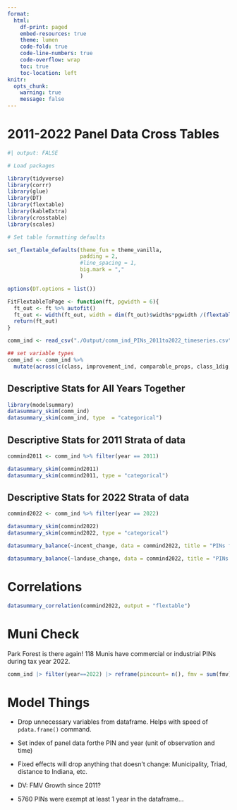 ```yaml
---
format: 
  html:
    df-print: paged
    embed-resources: true
    theme: lumen
    code-fold: true
    code-line-numbers: true
    code-overflow: wrap
    toc: true
    toc-location: left
knitr: 
  opts_chunk:
    warning: true
    message: false
---
```


# 2011-2022 Panel Data Cross Tables

```r
#| output: FALSE

# Load packages

library(tidyverse)
library(corrr)
library(glue)
library(DT)
library(flextable)
library(kableExtra)
library(crosstable)
library(scales)

# Set table formatting defaults

set_flextable_defaults(theme_fun = theme_vanilla, 
                       padding = 2,
                       #line_spacing = 1,
                       big.mark = ","
                       )

options(DT.options = list())

FitFlextableToPage <- function(ft, pgwidth = 6){
  ft_out <- ft %>% autofit()
  ft_out <- width(ft_out, width = dim(ft_out)$widths*pgwidth /(flextable_dim(ft_out)$widths))
  return(ft_out)
}

comm_ind <- read_csv("./Output/comm_ind_PINs_2011to2022_timeseries.csv") 

## set variable types 
comm_ind <- comm_ind %>%
  mutate(across(c(class, improvement_ind, comparable_props, class_1dig, has_AB_exemp, fmv_NA_flag, in_tif, incent:leave_tif, exempt_flag), as.character) ) 

```


## Descriptive Stats for All Years Together

```r
library(modelsummary)
datasummary_skim(comm_ind)
datasummary_skim(comm_ind, type  = "categorical")
```

## Descriptive Stats for 2011 Strata of data

```r
commind2011 <- comm_ind %>% filter(year == 2011)

datasummary_skim(commind2011)
datasummary_skim(commind2011, type = "categorical")

```

## Descriptive Stats for 2022 Strata of data

```r

commind2022 <- comm_ind %>% filter(year == 2022)

datasummary_skim(commind2022)
datasummary_skim(commind2022, type = "categorical")
```

```r
datasummary_balance(~incent_change, data = commind2022, title = "PINs from 2022 by Incentive Change", output = "flextable")
```

```r
datasummary_balance(~landuse_change, data = commind2022, title = "PINs from 2022 by Landuse Change", output = "flextable")

```



# Correlations

```r
datasummary_correlation(commind2022, output = "flextable")
```

# Muni Check

Park Forest is there again! 118 Munis have commercial or industrial PINs during tax year 2022.

```r
comm_ind |> filter(year==2022) |> reframe(pincount= n(), fmv = sum(fmv), .by = clean_name) |> arrange(clean_name)
```

# Model Things

- Drop unnecessary variables from dataframe. Helps with speed of `pdata.frame()` command.    
- Set index of panel data forthe PIN and year (unit of observation and time) 
- Fixed effects will drop anything that doesn't change: Municipality, Triad, distance to Indiana, etc.   
   
- DV: FMV Growth since 2011? 

- 5760 PINs were exempt at least 1 year in the dataframe...

